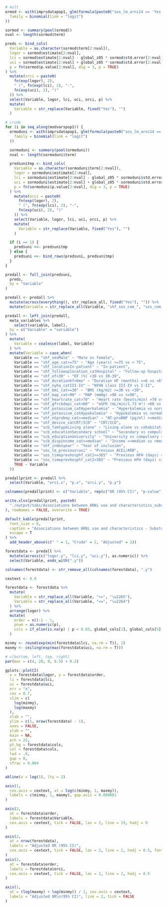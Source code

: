 ```r

# mult
ormod <- with(imprsdatapop1, glm(formula(paste0("sos_lm_arni14 == 'Yes' ~ ", paste(modvarspop1, collapse = " + "))),
  family = binomial(link = "logit")
))

sormod <- summary(pool(ormod))
nval <- length(sormod$term)

preds <- bind_cols(
  Variable = as.character(sormod$term[2:nval]),
  logor = sormod$estimate[2:nval],
  lci = sormod$estimate[2:nval] - global_z05 * sormod$std.error[2:nval],
  uci = sormod$estimate[2:nval] + global_z05 * sormod$std.error[2:nval],
  p = fn(sormod$p.value[2:nval], dig = 3, p = TRUE)
) %>%
  mutate(orci = paste0(
    fn(exp(logor), 2),
    " (", fn(exp(lci), 2), "-",
    fn(exp(uci), 2), ")"
  )) %>%
  select(Variable, logor, lci, uci, orci, p) %>%
  mutate(
    Variable = str_replace(Variable, fixed("Yes"), "")
  )

# crude
for (i in seq_along(modvarspop1)) {
  ormoduni <- with(imprsdatapop1, glm(formula(paste0("sos_lm_arni14 == 'Yes' ~ ", modvarspop1[i])),
    family = binomial(link = "logit")
  ))

  sormoduni <- summary(pool(ormoduni))
  nval <- length(sormoduni$term)

  predsunitmp <- bind_cols(
    Variable = as.character(sormoduni$term[2:nval]),
    logor = sormoduni$estimate[2:nval],
    lci = sormoduni$estimate[2:nval] - global_z05 * sormoduni$std.error[2:nval],
    uci = sormoduni$estimate[2:nval] + global_z05 * sormoduni$std.error[2:nval],
    p = fn(sormoduni$p.value[2:nval], dig = 3, p = TRUE)
  ) %>%
    mutate(orci = paste0(
      fn(exp(logor), 2),
      " (", fn(exp(lci), 2), "-",
      fn(exp(uci), 2), ")"
    )) %>%
    select(Variable, logor, lci, uci, orci, p) %>%
    mutate(
      Variable = str_replace(Variable, fixed("Yes"), "")
    )

  if (i == 1) {
    predsuni <<- predsunitmp
  } else {
    predsuni <<- bind_rows(predsuni, predsunitmp)
  }
}

predall <- full_join(predsuni,
  preds,
  by = "Variable"
)

predall <- predall %>%
  mutate(across(everything(), str_replace_all, fixed("Yes"), "")) %>%
  mutate(Variable = str_replace_all(Variable, "shf_sos_com_", "sos_com_"))

predall <- left_join(predall,
  meta_variables %>%
    select(variable, label),
  by = c("Variable" = "variable")
) %>%
  mutate(
    Variable = coalesce(label, Variable)
  ) %>%
  mutate(Variable = case_when(
    Variable == "shf_sexMale" ~ "Male vs female",
    Variable == "shf_age_cat>=75" ~ "Age (years) >=75 vs < 75",
    Variable == "shf_locationIn-patient" ~ "In-patient",
    Variable == "shf_followuplocation_catHospital" ~ "Follow-up hospital vs primary care/other",
    Variable == "shf_ef<30" ~ "EF (%) <30 vs 30-39",
    Variable == "shf_durationhf>6mo" ~ "Duration HF (months) >=6 vs <6",
    Variable == "shf_nyha_catIII-IV" ~ "NYHA class III-IV vs I-II",
    Variable == "shf_bmi_cat>=30" ~ "BMI (kg/m2) >=30 vs <30",
    Variable == "shf_map_cat>90" ~ "MAP (mmHg) >90 vs <=90",
    Variable == "shf_heartrate_cat>70" ~ "Heart rate (beats/min) >70 vs <=70",
    Variable == "shf_gfrckdepi_cat<60" ~ "eGFR (mL/min/1.73 m²) <60 vs >=60",
    Variable == "shf_potassium_catHyperkalemia" ~ "Hyperkalemia vs normakalemia",
    Variable == "shf_potassium_catHypokalemia" ~ "Hypokalemia vs normakalemia",
    Variable == "shf_ntprobnp_cat>=median" ~ "NT-proBNP (pg/ml) >=median vs <median",
    Variable == "shf_device_catCRT/ICD" ~ "CRT/ICD",
    Variable == "scb_famtypeLiving alone" ~ "Living alone vs cohabitating",
    Variable == "scb_educationSecondary school" ~ "Secondary vs compulsory school",
    Variable == "scb_educationUniversity" ~ "University vs compulsory school",
    Variable == "scb_dispincome_cat>=median" ~ "Income >=median vs <median",
    Variable == "shf_indexyear" ~ "Year of inclusion",
    Variable == "sos_lm_previousrasi" ~ "Previous ACEi/ARB",
    Variable == "sos_timeprevhosphf_cat2<=365" ~ "Previous HFH (days) <=365 vs No", 
    Variable == "sos_timeprevhosphf_cat2>365" ~ "Previous HFH (days) >365 vs No", 
    TRUE ~ Variable
  ))

predallprint <- predall %>%
  select(Variable, "orci.x", "p.x", "orci.y", "p.y")

colnames(predallprint) <- c("Variable", rep(c("OR (95% CI)", "p-value"), 2))

write.xlsx(predallprint, paste0(
  "./output/tabs/Associations between ARNi use and characteristics_substudy12_", Sys.Date(), ".xlsx"
), rowNames = FALSE, overwrite = TRUE)

default_kable(predallprint,
  font_size = 6,
  caption = "Associations between ARNi use and characteristics - Substudy 1, 2 groups",
  escape = T
) %>%
  add_header_above(c(" " = 1, "Crude" = 2, "Adjusted" = 2))
```

```r

forestdata <- predall %>%
  mutate(across(c("logor.y", "lci.y", "uci.y"), as.numeric)) %>%
  select(Variable, ends_with(".y"))

colnames(forestdata) <- str_remove_all(colnames(forestdata), ".y")

cextext <- 0.9

forestdata <- forestdata %>%
  mutate(
    Variable = str_replace_all(Variable, ">=", "\u2265"),
    Variable = str_replace_all(Variable, "<=", "\u2264")
  ) %>%
  arrange(logor) %>%
  mutate(
    order = n():1 - 1,
    pnum = as.numeric(p),
    cols = if_else(is.na(p) | p < 0.05, global_cols[1], global_cols[5])
  )

minmy <- round(exp(min(forestdata$lci, na.rm = T)), 2)
maxmy <- ceiling(exp(max(forestdata$uci, na.rm = T)))

# c(bottom, left, top, right)
par(mar = c(4, 20, 0, 0.5) + 0.2)

gplots::plotCI(
  x = forestdata$logor, y = forestdata$order,
  li = forestdata$lci,
  ui = forestdata$uci,
  err = "x",
  cex = 0.7,
  xlim = c(
    log(minmy),
    log(maxmy)
  ),
  xlab = "",
  ylim = c(1, nrow(forestdata) - 1),
  axes = FALSE,
  ylab = "",
  main = NA,
  pch = 22,
  pt.bg = forestdata$cols,
  col = forestdata$cols,
  lwd = .9,
  gap = 0,
  sfrac = 0.004
)

abline(v = log(1), lty = 2)

axis(1,
  cex.axis = cextext, at = log(c(minmy, 1, maxmy)),
  labels = c(minmy, 1, maxmy), gap.axis = 0.000001
)

axis(2,
  at = forestdata$order,
  labels = forestdata$Variable,
  cex.axis = cextext, tick = FALSE, las = 2, line = 19, hadj = 0
)

axis(2,
  at = nrow(forestdata),
  labels = "Adjusted OR (95% CI)",
  cex.axis = cextext, tick = FALSE, las = 2, line = 2, hadj = 0.5, font = 2
)
axis(2,
  at = forestdata$order,
  labels = forestdata$orci,
  cex.axis = cextext, tick = FALSE, las = 2, line = 2, hadj = 0.5
)

axis(1,
  at = (log(maxmy) + log(minmy)) / 2, cex.axis = cextext,
  labels = "Adjusted OR\n(95% CI)", line = 2, tick = FALSE
)
```
